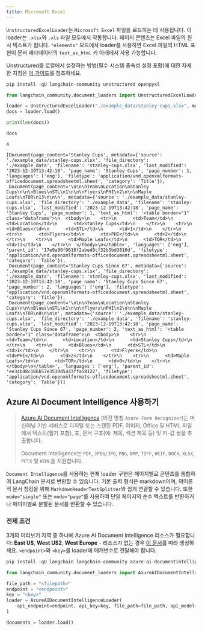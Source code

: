 ```yaml
---
title: Microsoft Excel
---
```


`UnstructuredExcelLoader`는 `Microsoft Excel` 파일을 로드하는 데 사용됩니다. 이 loader는 `.xlsx`와 `.xls` 파일 모두에서 작동합니다. 페이지 콘텐츠는 Excel 파일의 원시 텍스트가 됩니다. `"elements"` 모드에서 loader를 사용하면 Excel 파일의 HTML 표현이 문서 메타데이터의 `text_as_html` 키 아래에서 사용 가능합니다.

Unstructured를 로컬에서 설정하는 방법(필수 시스템 종속성 설정 포함)에 대한 자세한 지침은 [이 가이드](/oss/integrations/providers/unstructured/)를 참조하세요.

```python
pip install -qU langchain-community unstructured openpyxl
```

```python
from langchain_community.document_loaders import UnstructuredExcelLoader

loader = UnstructuredExcelLoader("./example_data/stanley-cups.xlsx", mode="elements")
docs = loader.load()

print(len(docs))

docs
```

```output
4
```

```output
[Document(page_content='Stanley Cups', metadata={'source': './example_data/stanley-cups.xlsx', 'file_directory': './example_data', 'filename': 'stanley-cups.xlsx', 'last_modified': '2023-12-19T13:42:18', 'page_name': 'Stanley Cups', 'page_number': 1, 'languages': ['eng'], 'filetype': 'application/vnd.openxmlformats-officedocument.spreadsheetml.sheet', 'category': 'Title'}),
 Document(page_content='\n\n\nTeam\nLocation\nStanley Cups\n\n\nBlues\nSTL\n1\n\n\nFlyers\nPHI\n2\n\n\nMaple Leafs\nTOR\n13\n\n\n', metadata={'source': './example_data/stanley-cups.xlsx', 'file_directory': './example_data', 'filename': 'stanley-cups.xlsx', 'last_modified': '2023-12-19T13:42:18', 'page_name': 'Stanley Cups', 'page_number': 1, 'text_as_html': '<table border="1" class="dataframe">\n  <tbody>\n    <tr>\n      <td>Team</td>\n      <td>Location</td>\n      <td>Stanley Cups</td>\n    </tr>\n    <tr>\n      <td>Blues</td>\n      <td>STL</td>\n      <td>1</td>\n    </tr>\n    <tr>\n      <td>Flyers</td>\n      <td>PHI</td>\n      <td>2</td>\n    </tr>\n    <tr>\n      <td>Maple Leafs</td>\n      <td>TOR</td>\n      <td>13</td>\n    </tr>\n  </tbody>\n</table>', 'languages': ['eng'], 'parent_id': '17e9a90f9616f2abed8cf32b5bd3810d', 'filetype': 'application/vnd.openxmlformats-officedocument.spreadsheetml.sheet', 'category': 'Table'}),
 Document(page_content='Stanley Cups Since 67', metadata={'source': './example_data/stanley-cups.xlsx', 'file_directory': './example_data', 'filename': 'stanley-cups.xlsx', 'last_modified': '2023-12-19T13:42:18', 'page_name': 'Stanley Cups Since 67', 'page_number': 2, 'languages': ['eng'], 'filetype': 'application/vnd.openxmlformats-officedocument.spreadsheetml.sheet', 'category': 'Title'}),
 Document(page_content='\n\n\nTeam\nLocation\nStanley Cups\n\n\nBlues\nSTL\n1\n\n\nFlyers\nPHI\n2\n\n\nMaple Leafs\nTOR\n0\n\n\n', metadata={'source': './example_data/stanley-cups.xlsx', 'file_directory': './example_data', 'filename': 'stanley-cups.xlsx', 'last_modified': '2023-12-19T13:42:18', 'page_name': 'Stanley Cups Since 67', 'page_number': 2, 'text_as_html': '<table border="1" class="dataframe">\n  <tbody>\n    <tr>\n      <td>Team</td>\n      <td>Location</td>\n      <td>Stanley Cups</td>\n    </tr>\n    <tr>\n      <td>Blues</td>\n      <td>STL</td>\n      <td>1</td>\n    </tr>\n    <tr>\n      <td>Flyers</td>\n      <td>PHI</td>\n      <td>2</td>\n    </tr>\n    <tr>\n      <td>Maple Leafs</td>\n      <td>TOR</td>\n      <td>0</td>\n    </tr>\n  </tbody>\n</table>', 'languages': ['eng'], 'parent_id': 'ee34bd8c186b57e3530d5443ffa58122', 'filetype': 'application/vnd.openxmlformats-officedocument.spreadsheetml.sheet', 'category': 'Table'})]
```

## Azure AI Document Intelligence 사용하기

>[Azure AI Document Intelligence](https://aka.ms/doc-intelligence) (이전 명칭 `Azure Form Recognizer`)는 머신러닝 기반 서비스로
>디지털 또는 스캔된 PDF, 이미지, Office 및 HTML 파일에서 텍스트(필기 포함), 표, 문서 구조(예: 제목, 섹션 제목 등) 및 키-값 쌍을 추출합니다.
>
>Document Intelligence는 `PDF`, `JPEG/JPG`, `PNG`, `BMP`, `TIFF`, `HEIF`, `DOCX`, `XLSX`, `PPTX` 및 `HTML`을 지원합니다.

`Document Intelligence`를 사용하는 현재 loader 구현은 페이지별로 콘텐츠를 통합하여 LangChain 문서로 변환할 수 있습니다. 기본 출력 형식은 markdown이며, 의미론적 문서 청킹을 위해 `MarkdownHeaderTextSplitter`와 쉽게 연결할 수 있습니다. 또한 `mode="single"` 또는 `mode="page"`를 사용하여 단일 페이지의 순수 텍스트를 반환하거나 페이지별로 분할된 문서를 반환할 수 있습니다.

### 전제 조건

3개의 미리보기 지역 중 하나에 Azure AI Document Intelligence 리소스가 필요합니다: **East US**, **West US2**, **West Europe** - 리소스가 없는 경우 [이 문서](https://learn.microsoft.com/azure/ai-services/document-intelligence/create-document-intelligence-resource?view=doc-intel-4.0.0)를 따라 생성하세요. `<endpoint>`와 `<key>`를 loader에 매개변수로 전달해야 합니다.

```python
pip install -qU langchain langchain-community azure-ai-documentintelligence
```

```python
from langchain_community.document_loaders import AzureAIDocumentIntelligenceLoader

file_path = "<filepath>"
endpoint = "<endpoint>"
key = "<key>"
loader = AzureAIDocumentIntelligenceLoader(
    api_endpoint=endpoint, api_key=key, file_path=file_path, api_model="prebuilt-layout"
)

documents = loader.load()
```